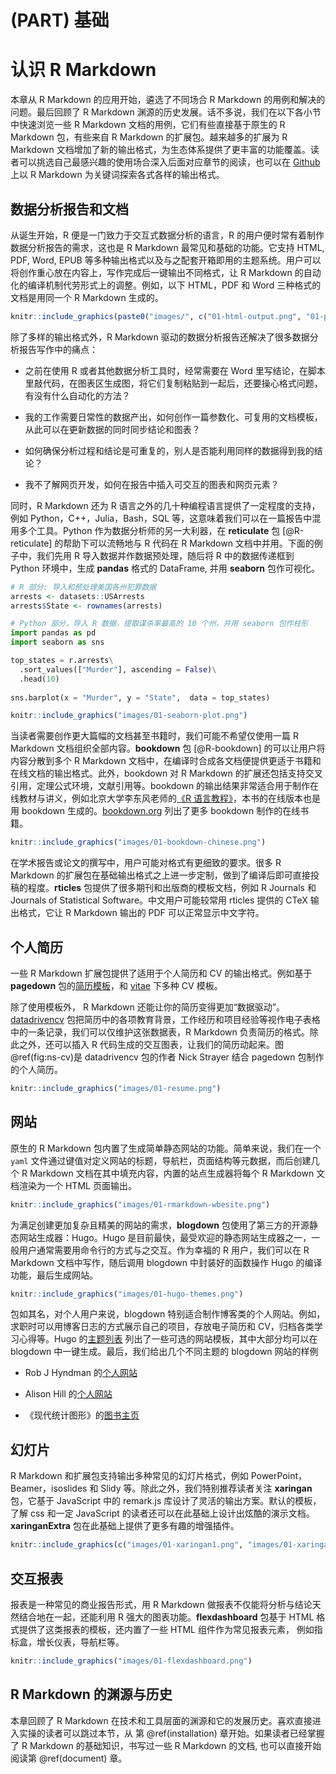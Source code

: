 # (PART) 基础 {.unnumbered}

# 认识 R Markdown {#know-rmarkdown}

本章从 R Markdown 的应用开始，遴选了不同场合 R Markdown 的用例和解决的问题。最后回顾了 R Markdown 渊源的历史发展。话不多说，我们在以下各小节中快速浏览一些 R Markdown 文档的用例，它们有些直接基于原生的 R Markdown 包，有些来自 R Markdown 的扩展包。越来越多的扩展为 R Markdown 文档增加了新的输出格式，为生态体系提供了更丰富的功能覆盖。读者可以挑选自己最感兴趣的使用场合深入后面对应章节的阅读，也可以在 [Github](https://github.com) 上以 R Markdown 为关键词探索各式各样的输出格式。


## 数据分析报告和文档

从诞生开始，R 便是一门致力于交互式数据分析的语言，R 的用户便时常有着制作数据分析报告的需求，这也是 R Markdown 最常见和基础的功能。它支持 HTML, PDF, Word, EPUB 等多种输出格式以及与之配套开箱即用的主题系统。用户可以将创作重心放在内容上，写作完成后一键输出不同格式，让 R Markdown 的自动化的编译机制代劳形式上的调整。例如，以下 HTML，PDF 和 Word 三种格式的文档是用同一个 R Markdown 生成的。


```r
knitr::include_graphics(paste0("images/", c("01-html-output.png", "01-pdf-output.png", "01-word-output.png")))
```

除了多样的输出格式外，R Markdown 驱动的数据分析报告还解决了很多数据分析报告写作中的痛点：

- 之前在使用 R 或者其他数据分析工具时，经常需要在 Word 里写结论，在脚本里敲代码，在图表区生成图，将它们复制粘贴到一起后，还要操心格式问题，有没有什么自动化的方法？

- 我的工作需要日常性的数据产出，如何创作一篇参数化、可复用的文档模板，从此可以在更新数据的同时同步结论和图表？

- 如何确保分析过程和结论是可重复的，别人是否能利用同样的数据得到我的结论？

- 我不了解网页开发，如何在报告中插入可交互的图表和网页元素？ 


同时，R Markdown 还为 R 语言之外的几十种编程语言提供了一定程度的支持，例如 Python，C++，Julia，Bash，SQL 等，这意味着我们可以在一篇报告中混用多个工具。Python 作为数据分析师的另一大利器，在 **reticulate** 包 [@R-reticulate] 的帮助下可以流畅地与 R 代码在 R Markdown 文档中并用。下面的例子中，我们先用 R 导入数据并作数据预处理，随后将 R 中的数据传递框到 Python 环境中，生成 **pandas** 格式的 DataFrame, 并用 **seaborn** 包作可视化。

```r
# R 部分: 导入和预处理美国各州犯罪数据
arrests <- datasets::USArrests
arrests$State <- rownames(arrests)
```

```python
# Python 部分，导入 R 数据，提取谋杀率最高的 10 个州，并用 seaborn 包作柱形
import pandas as pd 
import seaborn as sns 

top_states = r.arrests\
  .sort_values(["Murder"], ascending = False)\
  .head(10)
  
sns.barplot(x = "Murder", y = "State",  data = top_states)
```

```r
knitr::include_graphics("images/01-seaborn-plot.png")
```




当读者需要创作更大篇幅的文档甚至书籍时，我们可能不希望仅使用一篇 R Markdown 文档组织全部内容。**bookdown** 包 [@R-bookdown] 的可以让用户将内容分散到多个 R Markdown 文档中，在编译时合成各文档便提供更适于书籍和在线文档的输出格式。此外，bookdown 对 R Markdown 的扩展还包括支持交叉引用，定理公式环境，文献引用等。bookdown 的输出结果非常适合用于制作在线教材与讲义，例如北京大学李东风老师的[《R 语言教程》](https://www.math.pku.edu.cn/teachers/lidf/docs/Rbook/html/_Rbook/index.html)，本书的在线版本也是用 bookdown 生成的。[bookdown.org](https://bookdown.org/home/) 列出了更多 bookdown 制作的在线书籍。 

```r
knitr::include_graphics("images/01-bookdown-chinese.png")
```


在学术报告或论文的撰写中，用户可能对格式有更细致的要求。很多 R Markdown 的扩展包在基础输出格式之上进一步定制，做到了编译后即可直接投稿的程度。**rticles** 包提供了很多期刊和出版商的模板文档，例如 R Journals 和 Journals of Statistical Software。中文用户可能较常用 rticles 提供的 CTeX 输出格式，它让 R Markdown 输出的 PDF 可以正常显示中文字符。 






## 个人简历

一些 R Markdown 扩展包提供了适用于个人简历和 CV 的输出格式。例如基于 **pagedown** 包的[简历模板](https://pagedown.rbind.io/html-resume)，和 [vitae](https://pkg.mitchelloharawild.com/vitae/) 下多种 CV 模板。


除了使用模板外， R Markdown 还能让你的简历变得更加“数据驱动”。[datadrivencv](http://nickstrayer.me/datadrivencv/) 包把简历中的各项教育背景，工作经历和项目经验等视作电子表格中的一条记录，我们可以仅维护这张数据表，R Markdown 负责简历的格式。除此之外，还可以插入 R 代码生成的交互图表，让我们的简历动起来。图\@ref(fig:ns-cv)是 datadrivencv 包的作者 Nick Strayer 结合 pagedown 包制作的个人简历。

```r
knitr::include_graphics("images/01-resume.png")
```

## 网站

原生的 R Markdown 包内置了生成简单静态网站的功能。简单来说，我们在一个 `yaml` 文件通过键值对定义网站的标题，导航栏，页面结构等元数据，而后创建几个 R Markdown 文档在其中填充内容，内置的站点生成器将每个 R Markdown 文档渲染为一个 HTML 页面输出。

```r
knitr::include_graphics("images/01-rmarkdown-wbesite.png")
```

为满足创建更加复杂且精美的网站的需求，**blogdown** 包使用了第三方的开源静态网站生成器：Hugo。Hugo 是目前最快，最受欢迎的静态网站生成器之一，一般用户通常需要用命令行的方式与之交互。作为幸福的 R 用户，我们可以在 R Markdown 文档中写作，随后调用 blogdown 中封装好的函数操作 Hugo 的编译功能，最后生成网站。

```r
knitr::include_graphics("images/01-hugo-themes.png")
```


包如其名，对个人用户来说，blogdown 特别适合制作博客类的个人网站。例如，求职时可以用博客日志的方式展示自己的项目，存放电子简历和 CV，归档各类学习心得等。Hugo 的[主题列表](https://themes.gohugo.io/) 列出了一些可选的网站模板，其中大部分均可以在 blogdown 中一键生成。最后，我们给出几个不同主题的 blogdown 网站的样例

- Rob J Hyndman 的[个人网站](https://robjhyndman.com/)


- Alison Hill 的[个人网站](https://alison.rbind.io/)

- 《现代统计图形》的[图书主页](https://msg2020.pzhao.org/)


## 幻灯片

R Markdown 和扩展包支持输出多种常见的幻灯片格式，例如 PowerPoint，Beamer，isoslides 和 Slidy 等。除此之外，我们特别推荐读者关注 **xaringan** 包，它基于 JavaScript 中的 remark.js 库设计了灵活的输出方案。默认的模板，了解 css 和一定 JavaScript 的读者还可以在此基础上设计出炫酷的演示文档。**xaringanExtra** 包在此基础上提供了更多有趣的增强插件。

```r
knitr::include_graphics(c("images/01-xaringan1.png", "images/01-xaringan2.png"))
```


## 交互报表

报表是一种常见的商业报告形式，用 R Markdown 做报表不仅能将分析与结论天然结合地在一起，还能利用 R 强大的图表功能。**flexdashboard** 包基于 HTML 格式提供了这类报表的模板，还内置了一些 HTML 组件作为常见报表元素， 例如指标盒，增长仪表，导航栏等。

```r
knitr::include_graphics("images/01-flexdashboard.png")
```


## R Markdown 的渊源与历史

本章回顾了 R Markdown 在技术和工具层面的渊源和它的发展历史。喜欢直接进入实操的读者可以跳过本节，从 第 \@ref(installation) 章开始。如果读者已经掌握了 R Markdown 的基础知识，书写过一些 R Markdown 的文档, 也可以直接开始阅读第 \@ref(document) 章。

